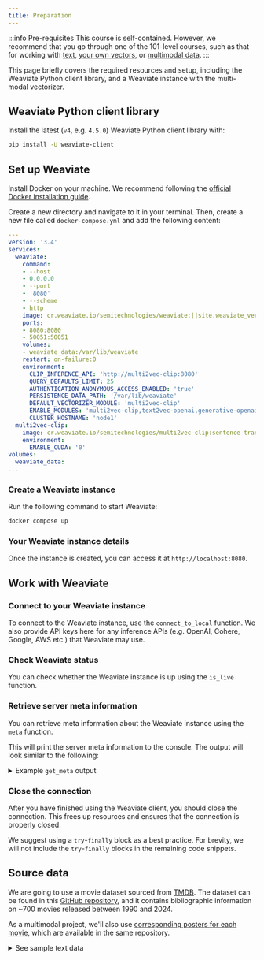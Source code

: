 ```yaml
---
title: Preparation
---
```



:::info Pre-requisites
This course is self-contained. However, we recommend that you go through one of the 101-level courses, such as that for working with [text](../../starter_text_data/index.md), [your own vectors](../../starter_custom_vectors/index.md), or [multimodal data](../../starter_multimodal_data/index.md).
:::

This page briefly covers the required resources and setup, including the Weaviate Python client library, and a Weaviate instance with the multi-modal vectorizer.

## <i class="fa-solid fa-code"></i> Weaviate Python client library

Install the latest (`v4`, e.g. `4.5.0`) Weaviate Python client library with:

```bash
pip install -U weaviate-client
```

## <i class="fa-solid fa-chalkboard"></i> Set up Weaviate

Install Docker on your machine. We recommend following the [official Docker installation guide](https://docs.docker.com/get-docker/).

Create a new directory and navigate to it in your terminal. Then, create a new file called `docker-compose.yml` and add the following content:

```yaml
---
version: '3.4'
services:
  weaviate:
    command:
    - --host
    - 0.0.0.0
    - --port
    - '8080'
    - --scheme
    - http
    image: cr.weaviate.io/semitechnologies/weaviate:||site.weaviate_version||
    ports:
    - 8080:8080
    - 50051:50051
    volumes:
    - weaviate_data:/var/lib/weaviate
    restart: on-failure:0
    environment:
      CLIP_INFERENCE_API: 'http://multi2vec-clip:8080'
      QUERY_DEFAULTS_LIMIT: 25
      AUTHENTICATION_ANONYMOUS_ACCESS_ENABLED: 'true'
      PERSISTENCE_DATA_PATH: '/var/lib/weaviate'
      DEFAULT_VECTORIZER_MODULE: 'multi2vec-clip'
      ENABLE_MODULES: 'multi2vec-clip,text2vec-openai,generative-openai'
      CLUSTER_HOSTNAME: 'node1'
  multi2vec-clip:
    image: cr.weaviate.io/semitechnologies/multi2vec-clip:sentence-transformers-clip-ViT-B-32-multilingual-v1
    environment:
      ENABLE_CUDA: '0'
volumes:
  weaviate_data:
...

```

### <i class="fa-solid fa-chalkboard"></i> Create a Weaviate instance

Run the following command to start Weaviate:

```bash
docker compose up
```

### <i class="fa-solid fa-chalkboard"></i> Your Weaviate instance details

Once the instance is created, you can access it at `http://localhost:8080`.

## <i class="fa-solid fa-code"></i> Work with Weaviate

### <i class="fa-solid fa-code"></i> Connect to your Weaviate instance

To connect to the Weaviate instance, use the `connect_to_local` function. We also provide API keys here for any inference APIs (e.g. OpenAI, Cohere, Google, AWS etc.) that Weaviate may use.

<FilteredTextBlock
  text={PyCode}
  startMarker="# DockerAPIKeyInstantiation"
  endMarker="# END DockerAPIKeyInstantiation"
  language="py"
/>

### <i class="fa-solid fa-code"></i> Check Weaviate status

You can check whether the Weaviate instance is up using the `is_live` function.

<FilteredTextBlock
  text={PyCode}
  startMarker="# PollLiveness"
  endMarker="# END PollLiveness"
  language="py"
/>

### <i class="fa-solid fa-code"></i> Retrieve server meta information

You can retrieve meta information about the Weaviate instance using the `meta` function.

<FilteredTextBlock
  text={PyCode}
  startMarker="# GetMeta"
  endMarker="# END GetMeta"
  language="py"
/>

This will print the server meta information to the console. The output will look similar to the following:

<details>
  <summary>Example <code>get_meta</code> output</summary>

Note that this output is a little longer due to the additional details from the CLIP models.

<FilteredTextBlock
  text={PyCode}
  startMarker="# OutputGetMeta"
  endMarker="# END OutputGetMeta"
  language="py"
/>
</details>

### <i class="fa-solid fa-code"></i> Close the connection

After you have finished using the Weaviate client, you should close the connection. This frees up resources and ensures that the connection is properly closed.

We suggest using a `try`-`finally` block as a best practice. For brevity, we will not include the `try`-`finally` blocks in the remaining code snippets.

<FilteredTextBlock
  text={PyCode}
  startMarker="# TryFinallyCloseDemo"
  endMarker="# END TryFinallyCloseDemo"
  language="py"
/>

## <i class="fa-solid fa-chalkboard"></i> Source data

We are going to use a movie dataset sourced from [TMDB](https://www.themoviedb.org/). The dataset can be found in this [GitHub repository](https://raw.githubusercontent.com/weaviate-tutorials/edu-datasets/main/movies_data_1990_2024.json), and it contains bibliographic information on ~700 movies released between 1990 and 2024.

As a multimodal project, we'll also use [corresponding posters for each movie](https://raw.githubusercontent.com/weaviate-tutorials/edu-datasets/main/movies_data_1990_2024_posters.zip), which are available in the same repository.

<details>
  <summary>See sample text data</summary>

|    | backdrop_path                    | genre_ids       |   id | original_language   | original_title              | overview                                                                                                                                                                                                                                                                                                                                                                                                                        |   popularity | poster_path                      | release_date   | title                       | video   |   vote_average |   vote_count |
|---:|:---------------------------------|:----------------|-----:|:--------------------|:----------------------------|:--------------------------------------------------------------------------------------------------------------------------------------------------------------------------------------------------------------------------------------------------------------------------------------------------------------------------------------------------------------------------------------------------------------------------------|-------------:|:---------------------------------|:---------------|:----------------------------|:--------|---------------:|-------------:|
|  0 | /3Nn5BOM1EVw1IYrv6MsbOS6N1Ol.jpg | [14, 18, 10749] |  162 | en                  | Edward Scissorhands         | A small suburban town receives a visit from a castaway unfinished science experiment named Edward.                                                                                                                                                                                                                                                                                                                              |       45.694 | /1RFIbuW9Z3eN9Oxw2KaQG5DfLmD.jpg | 1990-12-07     | Edward Scissorhands         | False   |            7.7 |        12305 |
|  1 | /sw7mordbZxgITU877yTpZCud90M.jpg | [18, 80]        |  769 | en                  | GoodFellas                  | The true story of Henry Hill, a half-Irish, half-Sicilian Brooklyn kid who is adopted by neighbourhood gangsters at an early age and climbs the ranks of a Mafia family under the guidance of Jimmy Conway.                                                                                                                                                                                                                     |       57.228 | /aKuFiU82s5ISJpGZp7YkIr3kCUd.jpg | 1990-09-12     | GoodFellas                  | False   |            8.5 |        12106 |
|  2 | /6uLhSLXzB1ooJ3522ydrBZ2Hh0W.jpg | [35, 10751]     |  771 | en                  | Home Alone                  | Eight-year-old Kevin McCallister makes the most of the situation after his family unwittingly leaves him behind when they go on Christmas vacation. But when a pair of bungling burglars set their sights on Kevin's house, the plucky kid stands ready to defend his territory. By planting booby traps galore, adorably mischievous Kevin stands his ground as his frantic mother attempts to race home before Christmas Day. |        3.538 | /onTSipZ8R3bliBdKfPtsDuHTdlL.jpg | 1990-11-16     | Home Alone                  | False   |            7.4 |        10599 |
|  3 | /vKp3NvqBkcjHkCHSGi6EbcP7g4J.jpg | [12, 35, 878]   |  196 | en                  | Back to the Future Part III | The final installment of the Back to the Future trilogy finds Marty digging the trusty DeLorean out of a mineshaft and looking for Doc in the Wild West of 1885. But when their time machine breaks down, the travelers are stranded in a land of spurs. More problems arise when Doc falls for pretty schoolteacher Clara Clayton, and Marty tangles with Buford Tannen.                                                       |       28.896 | /crzoVQnMzIrRfHtQw0tLBirNfVg.jpg | 1990-05-25     | Back to the Future Part III | False   |            7.5 |         9918 |
|  4 | /3tuWpnCTe14zZZPt6sI1W9ByOXx.jpg | [35, 10749]     |  114 | en                  | Pretty Woman                | When a millionaire wheeler-dealer enters a business contract with a Hollywood hooker Vivian Ward, he loses his heart in the bargain.                                                                                                                                                                                                                                                                                            |       97.953 | /hVHUfT801LQATGd26VPzhorIYza.jpg | 1990-03-23     | Pretty Woman                | False   |            7.5 |         7671 |

</details>


<DocsFeedback/>

